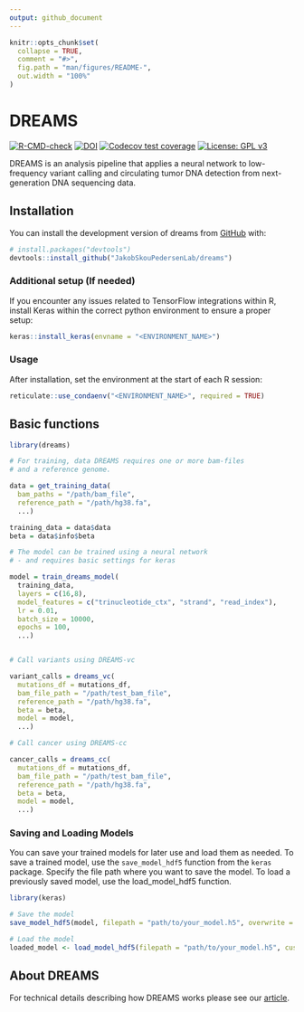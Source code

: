 ```yaml
---
output: github_document
---
```


<!-- README.md is generated from README.Rmd. Please edit that file -->

```r
knitr::opts_chunk$set(
  collapse = TRUE,
  comment = "#>",
  fig.path = "man/figures/README-",
  out.width = "100%"
)
```

# DREAMS

<!-- badges: start -->
[![R-CMD-check](https://github.com/JakobSkouPedersenLab/dreams/workflows/R-CMD-check/badge.svg)](https://github.com/JakobSkouPedersenLab/dreams/actions)
[![DOI](https://zenodo.org/badge/455089263.svg)](https://zenodo.org/badge/latestdoi/455089263)
[![Codecov test coverage](https://codecov.io/gh/JakobSkouPedersenLab/dreams/branch/main/graph/badge.svg)](https://app.codecov.io/gh/JakobSkouPedersenLab/dreams?branch=main)
[![License: GPL v3](https://img.shields.io/badge/License-GPLv3-blue.svg)](https://www.gnu.org/licenses/gpl-3.0)

<!-- badges: end -->

DREAMS is an analysis pipeline that applies a neural network to low-frequency variant calling and circulating tumor DNA detection from next-generation DNA sequencing data.

## Installation

You can install the development version of dreams from [GitHub](https://github.com/JakobSkouPedersenLab/dreams) with:

``` r
# install.packages("devtools")
devtools::install_github("JakobSkouPedersenLab/dreams")

```
### Additional setup (If needed)
If you encounter any issues related to TensorFlow integrations within R, install Keras within the correct python environment to ensure a proper setup:

   ```r
   keras::install_keras(envname = "<ENVIRONMENT_NAME>")
   ```

### Usage

After installation, set the environment at the start of each R session:

   ```r
   reticulate::use_condaenv("<ENVIRONMENT_NAME>", required = TRUE)
   ```

## Basic functions

```r
library(dreams)

# For training, data DREAMS requires one or more bam-files
# and a reference genome.

data = get_training_data(
  bam_paths = "/path/bam_file",
  reference_path = "/path/hg38.fa",
  ...)

training_data = data$data
beta = data$info$beta

# The model can be trained using a neural network
# - and requires basic settings for keras

model = train_dreams_model(
  training_data,
  layers = c(16,8),
  model_features = c("trinucleotide_ctx", "strand", "read_index"),
  lr = 0.01,
  batch_size = 10000,
  epochs = 100,
  ...)


# Call variants using DREAMS-vc

variant_calls = dreams_vc(
  mutations_df = mutations_df,
  bam_file_path = "/path/test_bam_file",
  reference_path = "/path/hg38.fa",
  beta = beta,
  model = model,
  ...)

# Call cancer using DREAMS-cc

cancer_calls = dreams_cc(
  mutations_df = mutations_df,
  bam_file_path = "/path/test_bam_file",
  reference_path = "/path/hg38.fa",
  beta = beta,
  model = model,
  ...)

```

### Saving and Loading Models
You can save your trained models for later use and load them as needed. 
To save a trained model, use the `save_model_hdf5` function from the `keras` package. Specify the file path where you want to save the model. To load a previously saved model, use the load_model_hdf5 function. 
```r
library(keras)

# Save the model
save_model_hdf5(model, filepath = "path/to/your_model.h5", overwrite = TRUE, include_optimizer = TRUE)

# Load the model
loaded_model <- load_model_hdf5(filepath = "path/to/your_model.h5", custom_objects = NULL, compile = TRUE)
```


## About DREAMS
For technical details describing how DREAMS works please see our [article](https://genomebiology.biomedcentral.com/articles/10.1186/s13059-023-02920-1).

